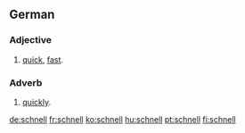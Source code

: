 ==German==

===Adjective===

# [[quick]], [[fast]].

===Adverb===

# [[quickly]].

[[de:schnell]]
[[fr:schnell]]
[[ko:schnell]]
[[hu:schnell]]
[[pt:schnell]]
[[fi:schnell]]